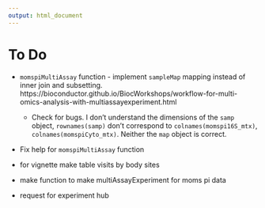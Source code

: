 ```yaml
---
output: html_document
---
```


# To Do

- `momspiMultiAssay` function - implement `sampleMap` mapping instead of inner join and subsetting. https://bioconductor.github.io/BiocWorkshops/workflow-for-multi-omics-analysis-with-multiassayexperiment.html
    - Check for bugs. I don't understand the dimensions of the `samp` object, `rownames(samp)` don't correspond to `colnames(momspi16S_mtx)`, `colnames(momspiCyto_mtx)`. Neither the `map` object is correct.


- Fix help for `momspiMultiAssay` function

- for vignette make table visits by body sites

- make function to make multiAssayExperiment for moms pi data

- request for experiment hub
